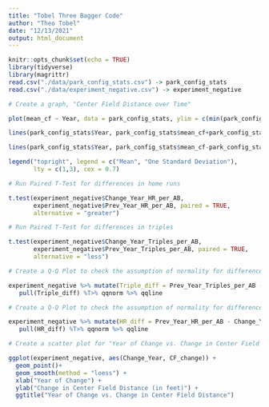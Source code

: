 ```yaml
---
title: "Tobel Three Bagger Code"
author: "Theo Tobel"
date: "12/13/2021"
output: html_document
---
```


```r
knitr::opts_chunk$set(echo = TRUE)
library(tidyverse)
library(magrittr)
read.csv("./data/park_config_stats.csv") -> park_config_stats
read.csv("./data/experiment_negative.csv") -> experiment_negative
```

```r
# Create a graph, "Center Field Distance over Time"

plot(mean_cf ~ Year, data = park_config_stats, ylim = c(min(park_config_stats$mean_cf-park_config_stats$sd_cf), max(park_config_stats$mean_cf+park_config_stats$sd_cf)), ylab = "Mean Center Field Distance (in feet)", main = "Center Field Distance over Time", type = "l")

lines(park_config_stats$Year, park_config_stats$mean_cf+park_config_stats$sd_cf, lty = "dotted")

lines(park_config_stats$Year, park_config_stats$mean_cf-park_config_stats$sd_cf, lty = "dotted")

legend("topright", legend = c("Mean", "One Standard Deviation"),
       lty = c(1,3), cex = 0.7)
```

```r
# Run Paired T-Test for differences in home runs

t.test(experiment_negative$Change_Year_HR_per_AB, 
       experiment_negative$Prev_Year_HR_per_AB, paired = TRUE,
       alternative = "greater")
```

```r
# Run Paired T-Test for differences in triples

t.test(experiment_negative$Change_Year_Triples_per_AB, 
       experiment_negative$Prev_Year_Triples_per_AB, paired = TRUE,
       alternative = "less")
```

```r
# Create a Q-Q Plot to check the assumption of normality for differences in triples

experiment_negative %>% mutate(Triple_diff = Prev_Year_Triples_per_AB - Change_Year_Triples_per_AB) %>%
   pull(Triple_diff) %T>% qqnorm %>% qqline
```


```r
# Create a Q-Q Plot to check the assumption of normality for differences in home runs

experiment_negative %>% mutate(HR_diff = Prev_Year_HR_per_AB - Change_Year_HR_per_AB) %>%
   pull(HR_diff) %T>% qqnorm %>% qqline
```

```r
# Create a scatter plot for "Year of Change vs. Change in Center Field Distance" for ballparks that decreased in size

ggplot(experiment_negative, aes(Change_Year, CF_change)) +
  geom_point()+
  geom_smooth(method = "loess") +
  xlab("Year of Change") +
  ylab("Change in Center Field Distance (in feet)") +
  ggtitle("Year of Change vs. Change in Center Field Distance")
```





